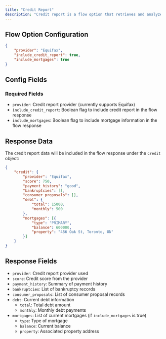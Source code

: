 ```yaml
---
title: "Credit Report"
description: "Credit report is a flow option that retrieves and analyzes an individual's credit history from major credit bureaus."
---
```


## Flow Option Configuration

```json
{
    "provider": "Equifax",
    "include_credit_report": true,
    "include_mortgages": true
}
```

## Config Fields

### Required Fields
- `provider`: Credit report provider (currently supports Equifax)
- `include_credit_report`: Boolean flag to include credit report in the flow response
- `include_mortgages`: Boolean flag to include mortgage information in the flow response

## Response Data

The credit report data will be included in the flow response under the `credit` object:

```json
{
    "credit": {
        "provider": "Equifax",
        "score": 750,
        "payment_history": "good",
        "bankruptcies": [],
        "consumer_proposals": [],
        "debt": {
            "total": 15000,
            "monthly": 500
        },
        "mortgages": [{
            "type": "PRIMARY",
            "balance": 600000,
            "property": "456 Oak St, Toronto, ON"
        }]
    }
}
```

## Response Fields

- `provider`: Credit report provider used
- `score`: Credit score from the provider
- `payment_history`: Summary of payment history
- `bankruptcies`: List of bankruptcy records
- `consumer_proposals`: List of consumer proposal records
- `debt`: Current debt information
  - `total`: Total debt amount
  - `monthly`: Monthly debt payments
- `mortgages`: List of current mortgages (if `include_mortgages` is true)
  - `type`: Type of mortgage
  - `balance`: Current balance
  - `property`: Associated property address